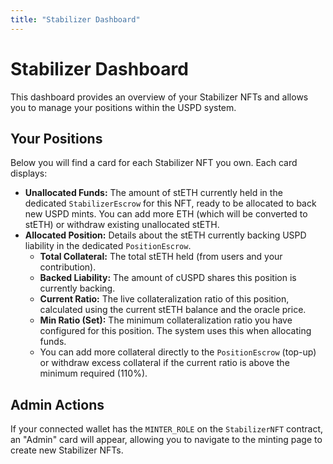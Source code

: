 ```yaml
---
title: "Stabilizer Dashboard"
---
```



# Stabilizer Dashboard

This dashboard provides an overview of your Stabilizer NFTs and allows you to manage your positions within the USPD system.

## Your Positions

Below you will find a card for each Stabilizer NFT you own. Each card displays:

*   **Unallocated Funds:** The amount of stETH currently held in the dedicated `StabilizerEscrow` for this NFT, ready to be allocated to back new USPD mints. You can add more ETH (which will be converted to stETH) or withdraw existing unallocated stETH.
*   **Allocated Position:** Details about the stETH currently backing USPD liability in the dedicated `PositionEscrow`.
    *   **Total Collateral:** The total stETH held (from users and your contribution).
    *   **Backed Liability:** The amount of cUSPD shares this position is currently backing.
    *   **Current Ratio:** The live collateralization ratio of this position, calculated using the current stETH balance and the oracle price.
    *   **Min Ratio (Set):** The minimum collateralization ratio you have configured for this position. The system uses this when allocating funds.
    *   You can add more collateral directly to the `PositionEscrow` (top-up) or withdraw excess collateral if the current ratio is above the minimum required (110%).

## Admin Actions

If your connected wallet has the `MINTER_ROLE` on the `StabilizerNFT` contract, an "Admin" card will appear, allowing you to navigate to the minting page to create new Stabilizer NFTs.

<StabilizerOverview />
